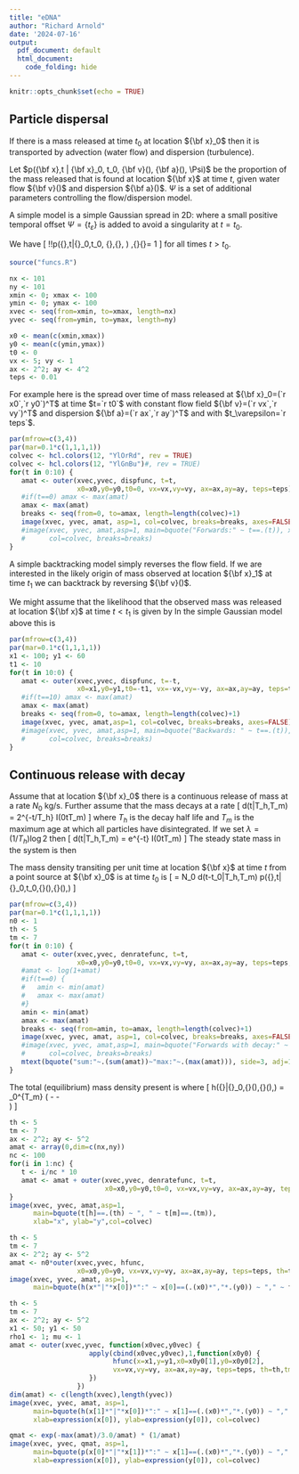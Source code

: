 ```yaml
---
title: "eDNA"
author: "Richard Arnold"
date: '2024-07-16'
output:
  pdf_document: default
  html_document:
    code_folding: hide
---
```


```r
knitr::opts_chunk$set(echo = TRUE)
```

## Particle dispersal

If there is a mass released at time $t_0$ at location ${\bf x}_0$ then it is transported
by advection (water flow) and dispersion (turbulence).  

Let $p({\bf x},t | {\bf x}_0, t_0, {\bf v}(), {\bf a}(), \Psi)$ be the proportion of the mass released
that is found at location ${\bf x}$ at time $t$, given water flow ${\bf v}()$ and dispersion ${\bf a}()$.
$\Psi$ is a set of additional parameters controlling the flow/dispersion model.

A simple model is a simple Gaussian spread in 2D:
\begin{eqnarray}
   p({\bf x},t | {\bf x}_0, t_0, {\bf v}, {\bf a}, \Psi)
   &=& 
   \frac{I(t\geq t_0)}{2\pi \sqrt{a_xa_y}(t-t_0+t_\varepsilon)}
   \exp\left(
      -\frac{\left(x-x_0-v_x(t-t_0)\right)^2}{2a_x(t-t_0+t_\varepsilon)}
      -\frac{\left(y-y_0-v_y(t-t_0)\right)^2}{2a_y(t-t_0+t_\varepsilon)}
       \right)\\
   &=& g({\bf x},t-t_0 |{\bf x}_0, {\bf v}, {\bf a}, \Psi)
\end{eqnarray}
where a small positive temporal offset $\Psi=\{t_\varepsilon\}$ is added to avoid a singularity at $t=t_0$.

We have 
\[
   \int\!\!\int p({\bf x},t|{\bf x}_0,t_0, {\bf v},{\bf a}, \Psi) \,{\rm d}{\bf x}= 1 
\]
for all times $t>t_0$.


```r
source("funcs.R")
```

```r
nx <- 101
ny <- 101
xmin <- 0; xmax <- 100
ymin <- 0; ymax <- 100
xvec <- seq(from=xmin, to=xmax, length=nx)
yvec <- seq(from=ymin, to=ymax, length=ny)

x0 <- mean(c(xmin,xmax))
y0 <- mean(c(ymin,ymax))
t0 <- 0
vx <- 5; vy <- 1
ax <- 2^2; ay <- 4^2
teps <- 0.01
```

For example here is the spread over time of mass released at ${\bf x}_0=(`r x0`,`r y0`)^T$
at time $t=`r t0`$ with constant flow field ${\bf v}=(`r vx`,`r vy`)^T$ and
dispersion ${\bf a}=(`r ax`,`r ay`)^T$ and with $t_\varepsilon=`r teps`$.
```r
par(mfrow=c(3,4))
par(mar=0.1*c(1,1,1,1))
colvec <- hcl.colors(12, "YlOrRd", rev = TRUE)
colvec <- hcl.colors(12, "YlGnBu")#, rev = TRUE)
for(t in 0:10) {
   amat <- outer(xvec,yvec, dispfunc, t=t,
                 x0=x0,y0=y0,t0=0, vx=vx,vy=vy, ax=ax,ay=ay, teps=teps)
   #if(t==0) amax <- max(amat)
   amax <- max(amat)
   breaks <- seq(from=0, to=amax, length=length(colvec)+1)
   image(xvec, yvec, amat, asp=1, col=colvec, breaks=breaks, axes=FALSE)
   #image(xvec, yvec, amat,asp=1, main=bquote("Forwards:" ~ t==.(t)), xlab="x", ylab="y",
   #      col=colvec, breaks=breaks)
}
```

A simple backtracking model simply reverses the flow field.  If we are interested in the likely origin
of mass observed at location ${\bf x}_1$ at time $t_1$ we can backtrack by reversing ${\bf v}()$.  

We might assume that the likelihood that the observed mass was released at location ${\bf x}$ at time $t<t_1$ 
is given by
\begin{eqnarray}
   \tilde{p}({\bf x},t | {\bf x}_1,t_1, {\bf v}(), {\bf a}(), \Psi)
     &=& g({\bf x},t_1-t |{\bf x}_1, -{\bf v}(), {\bf a}(), \Psi)\\
     &=& p({\bf x},-t | {\bf x}_1,-t_1, -{\bf v}(), {\bf a}(), \Psi)
\end{eqnarray}
In the simple Gaussian model above this is
\begin{eqnarray}
   &&\mbox{}\hspace{-2cm}\tilde{p}({\bf x},t | {\bf x}_1, t_1, {\bf v}(), {\bf a}(), \Psi)\\
   &=& 
   p({\bf x},t_1 | {\bf x}_1, t, -{\bf v}(), {\bf a}(), \Psi)\\
   &=& 
   p({\bf x},-t | {\bf x}_1, -t_1, -{\bf v}(), {\bf a}(), \Psi)\\
   &=& 
   g({\bf x},t_1-t | {\bf x}_1, -{\bf v}(), {\bf a}(), \Psi)\\
   &=& 
   \frac{I(t\leq t_1)}{2\pi\sqrt{a_xa_y}(t_1-t+t_\varepsilon)}
   \exp\left(
      -\frac{\left(x-x_1+v_x(t_1-t)\right)^2}{2a_x(t_1-t+t_\varepsilon)}
      -\frac{\left(y-y_1+v_y(t_1-t)\right)^2}{2a_y(t_1-t+t_\varepsilon)}
       \right)
\end{eqnarray}

```r
par(mfrow=c(3,4))
par(mar=0.1*c(1,1,1,1))
x1 <- 100; y1 <- 60
t1 <- 10
for(t in 10:0) {
   amat <- outer(xvec,yvec, dispfunc, t=-t,
                 x0=x1,y0=y1,t0=-t1, vx=-vx,vy=-vy, ax=ax,ay=ay, teps=teps)
   #if(t==10) amax <- max(amat)
   amax <- max(amat)
   breaks <- seq(from=0, to=amax, length=length(colvec)+1)
   image(xvec, yvec, amat,asp=1, col=colvec, breaks=breaks, axes=FALSE)
   #image(xvec, yvec, amat,asp=1, main=bquote("Backwards: " ~ t==.(t)), xlab="x", ylab="y",
   #      col=colvec, breaks=breaks)
}
```

## Continuous release with decay

Assume that at location ${\bf x}_0$ there is a continuous release of mass
at a rate $N_0$ kg/s.   Further assume that the mass decays at a rate
\[
   d(t|T_h,T_m) = 2^{-t/T_h} I(0\leq t\leq T_m)
\]
where $T_h$ is the decay half life and $T_m$ is the maximum age at which
all particles have disintegrated.  If we set $\lambda = (1/T_h)\log 2$ then
\[
   d(t|T_h,T_m) = e^{-\lambda t} I(0\leq t\leq T_m)
\]
The steady state mass in the system is then
\begin{eqnarray}
  M_0 &=& \int_{-\infty}^t N_0 d(t-t_0|T_h,T_m)\;{\rm d}t_0\\
      &=& N_0 \int_{-\infty}^t e^{-\lambda(t-t_0)} I(t_0>t-T_m)\;{\rm d}t_0\\
      &=& N_0 \int_{t-T_m}^t e^{-\lambda(t-t_0)} \;{\rm d}t_0\\
      &=& N_0 \int_0^{T_m} e^{-\lambda u} \;{\rm d}u\\
      &=& \frac{N_0}{\lambda}\left[1-e^{-\lambda T_m}\right]\\
      &=&\frac{N_0T_h}{\log 2}\left[1-e^{-\lambda T_m}\right]
\end{eqnarray}

The mass density transiting per unit time at location ${\bf x}$ at time $t$ 
from a point source at ${\bf x}_0$ is at time $t_0$ is
\[
   \frac{{\rm d}\rho({\bf x},t|N_0,{\bf x}_0,t_0,{\bf v}(),{\bf a}(), \Psi)}{{\rm d}t}
   = 
   N_0 d(t-t_0|T_h,T_m) p({\bf x},t|{\bf x}_0,t_0,{\bf v}(),{\bf a}(),\Psi)
\]

```r
par(mfrow=c(3,4))
par(mar=0.1*c(1,1,1,1))
n0 <- 1
th <- 5
tm <- 7
for(t in 0:10) {
   amat <- outer(xvec,yvec, denratefunc, t=t,
                 x0=x0,y0=y0,t0=0, vx=vx,vy=vy, ax=ax,ay=ay, teps=teps, n0=n0,th=th,tm=tm)
   #amat <- log(1+amat)
   #if(t==0) {
   #   amin <- min(amat)
   #   amax <- max(amat)
   #}
   amin <- min(amat)
   amax <- max(amat)
   breaks <- seq(from=amin, to=amax, length=length(colvec)+1)
   image(xvec, yvec, amat, asp=1, col=colvec, breaks=breaks, axes=FALSE)
   #image(xvec, yvec, amat,asp=1, main=bquote("Forwards with decay:" ~ t==.(t)), xlab="x", ylab="y",
   #      col=colvec, breaks=breaks)
   mtext(bquote("sum:"~.(sum(amat))~"max:"~.(max(amat))), side=3, adj=1, cex=0.6, line=-1, col="white")
}
```

The total (equilibrium) mass density present is
\begin{eqnarray}
   &&\mbox{}\hspace{-2cm}\rho({\bf x},t|N_0,{\bf x}_0,{\bf v}(),{\bf a}(),\Psi)\\
   &=& \rho({\bf x}|N_0,{\bf x}_0,{\bf v}(),{\bf a}(),\Psi)\\
   &=& \int_{-\infty}^t N_0 d(t-t_0|T_h,T_m) p({\bf x},t|{\bf x}_0,t_0,{\bf v}(),{\bf a}(),\Psi)\;{\rm d}t_0\\
   &=& N_0 \int_{t-T_m}^t e^{-\lambda (t-t_0)} g({\bf x},t-t_0|{\bf x}_0,{\bf v}(),{\bf a}(),\Psi)\;{\rm d}t_0\\
   &=& N_0 \int_0^{T_m} e^{-\lambda u} g({\bf x},u|{\bf x}_0,{\bf v}(),{\bf a}(),\Psi)\;{\rm d}u\\
   &=& \frac{N_0}{2\pi \sqrt{a_xa_y}} \int_0^{T_m} \frac{e^{-\lambda u}}{u+t_\varepsilon}
      \exp\left(
         -\frac{\left(x-x_0-v_xu\right)^2}{2a_x(u+t_\varepsilon)}
         -\frac{\left(y-y_0-v_yu\right)^2}{2a_y(u+t_\varepsilon)}       
         \right)\\
   &=& N_0 h({\bf x}|{\bf x}_0,{\bf v}(),{\bf a}(),\Psi)
\end{eqnarray}
where
\[
  h({\bf x}|{\bf x}_0,{\bf v}(),{\bf a}(),\Psi)
  =
  \frac{1}{2\pi \sqrt{a_xa_y}} \int_0^{T_m} \frac{e^{-\lambda u}}{u+t_\varepsilon}
      \exp\left(
         -\frac{\left(x-x_0-v_xu\right)^2}{2a_x(u+t_\varepsilon)}
         -\frac{\left(y-y_0-v_yu\right)^2}{2a_y(u+,t_\varepsilon)}       
         \right)
\]


```r
th <- 5
tm <- 7
ax <- 2^2; ay <- 5^2
amat <- array(0,dim=c(nx,ny))
nc <- 100
for(i in 1:nc) {
   t <- i/nc * 10
   amat <- amat + outer(xvec,yvec, denratefunc, t=t,
                        x0=x0,y0=y0,t0=0, vx=vx,vy=vy, ax=ax,ay=ay, teps=teps, n0=n0,th=th,tm=tm)
}
image(xvec, yvec, amat,asp=1, 
      main=bquote(t[h]==.(th) ~ ", " ~ t[m]==.(tm)), 
      xlab="x", ylab="y",col=colvec)
```


```r
th <- 5
tm <- 7
ax <- 2^2; ay <- 5^2
amat <- n0*outer(xvec,yvec, hfunc,
                 x0=x0,y0=y0, vx=vx,vy=vy, ax=ax,ay=ay, teps=teps, th=th,tm=tm)
image(xvec, yvec, amat, asp=1, 
      main=bquote(h(x*"|"*x[0])*":" ~ x[0]==(.(x0)*","*.(y0)) ~ "," ~ t[h]==.(th) ~ "," ~ t[m]==.(tm)), xlab="x", ylab="y",col=colvec)
```

```r
th <- 5
tm <- 7
ax <- 2^2; ay <- 5^2
x1 <- 50; y1 <- 50
rho1 <- 1; mu <- 1
amat <- outer(xvec,yvec, function(x0vec,y0vec) {
                    apply(cbind(x0vec,y0vec),1,function(x0y0) {
                          hfunc(x=x1,y=y1,x0=x0y0[1],y0=x0y0[2],
                          vx=vx,vy=vy, ax=ax,ay=ay, teps=teps, th=th,tm=tm)
                    })
                 })
dim(amat) <- c(length(xvec),length(yvec))
image(xvec, yvec, amat, asp=1, 
      main=bquote(h(x[1]*"|"*x[0])*":" ~ x[1]==(.(x0)*","*.(y0)) ~ "," ~ t[h]==.(th) ~ "," ~ t[m]==.(tm)), 
      xlab=expression(x[0]), ylab=expression(y[0]), col=colvec)
```

```r
qmat <- exp(-max(amat)/3.0/amat) * (1/amat)
image(xvec, yvec, qmat, asp=1, 
      main=bquote(p(x[0]*"|"*x[1])*":" ~ x[1]==(.(x0)*","*.(y0)) ~ "," ~ t[h]==.(th) ~ "," ~ t[m]==.(tm)), 
      xlab=expression(x[0]), ylab=expression(y[0]), col=colvec)
```


